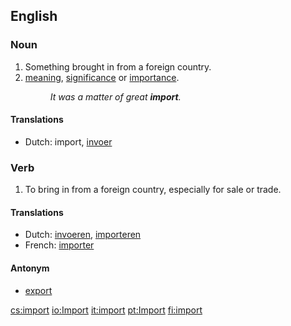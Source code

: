 ==English==

===Noun===
{{en-noun-reg}} 

# Something brought in from a foreign country.
# [[meaning]], [[significance]] or [[importance]].
#:''It was a matter of great '''import'''.''

====Translations====
*Dutch: import, [[invoer]]

===Verb===
{{en-infl-reg-consonant|import||}}

# To bring in from a foreign country, especially for sale or trade.

====Translations====
*Dutch: [[invoeren]], [[importeren]]
*French: [[importer]]

====Antonym====

*[[export]]

[[cs:import]]
[[io:Import]]
[[it:import]]
[[pt:Import]]
[[fi:import]]